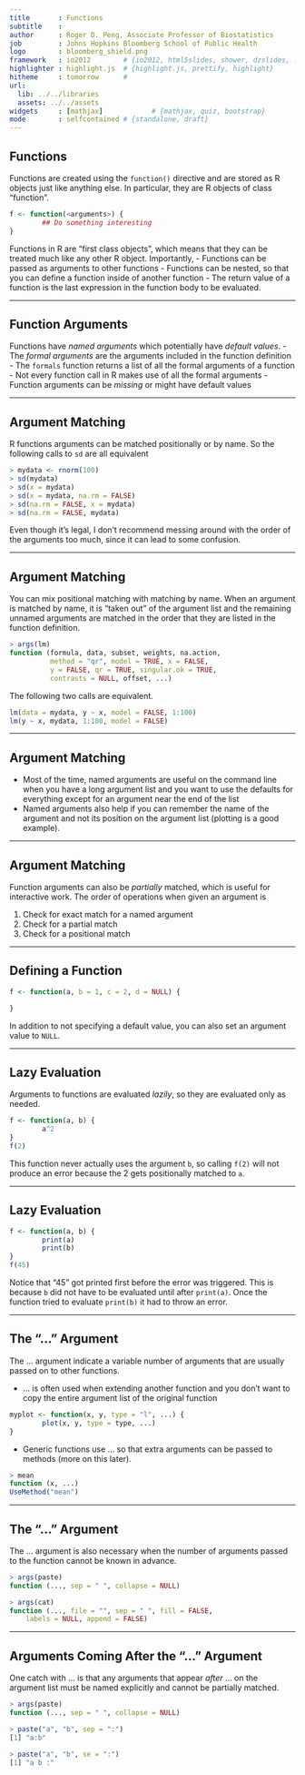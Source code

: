 ---
title       : Functions
subtitle    : 
author      : Roger D. Peng, Associate Professor of Biostatistics
job         : Johns Hopkins Bloomberg School of Public Health
logo        : bloomberg_shield.png
framework   : io2012        # {io2012, html5slides, shower, dzslides, ...}
highlighter : highlight.js  # {highlight.js, prettify, highlight}
hitheme     : tomorrow      # 
url:
  lib: ../../libraries
  assets: ../../assets
widgets     : [mathjax]            # {mathjax, quiz, bootstrap}
mode        : selfcontained # {standalone, draft}
---

## Functions

Functions are created using the `function()` directive and are stored as R objects just like anything else. In particular, they are R objects of class “function”.

```r
f <- function(<arguments>) {
        ## Do something interesting
}
```

Functions in R are “first class objects”, which means that they can be treated much like any other R object. Importantly,
- Functions can be passed as arguments to other functions
- Functions can be nested, so that you can define a function inside of another function
- The return value of a function is the last expression in the function body to be evaluated.

---

## Function Arguments

Functions have _named arguments_ which potentially have _default values_.
- The _formal arguments_ are the arguments included in the function definition 
- The `formals` function returns a list of all the formal arguments of a function 
- Not every function call in R makes use of all the formal arguments
- Function arguments can be _missing_ or might have default values

---

## Argument Matching

R functions arguments can be matched positionally or by name. So the
following calls to `sd` are all equivalent

```r
> mydata <- rnorm(100)
> sd(mydata)
> sd(x = mydata)
> sd(x = mydata, na.rm = FALSE)
> sd(na.rm = FALSE, x = mydata)
> sd(na.rm = FALSE, mydata)
```

Even though it’s legal, I don’t recommend messing around with the
order of the arguments too much, since it can lead to some confusion.

---

## Argument Matching

You can mix positional matching with matching by name. When an argument is matched by name, it is “taken out” of the argument list and the remaining unnamed arguments are matched in the order that they are listed in the function definition.

```r
> args(lm)
function (formula, data, subset, weights, na.action,
          method = "qr", model = TRUE, x = FALSE,
          y = FALSE, qr = TRUE, singular.ok = TRUE,
          contrasts = NULL, offset, ...)
```

The following two calls are equivalent.

```r
lm(data = mydata, y ~ x, model = FALSE, 1:100)
lm(y ~ x, mydata, 1:100, model = FALSE)
```

---

## Argument Matching

- Most of the time, named arguments are useful on the command line when you have a long argument list and you want to use the defaults for everything except for an argument near the end of the list
- Named arguments also help if you can remember the name of the argument and not its position on the argument list (plotting is a good example).

---

## Argument Matching

Function arguments can also be _partially_ matched, which is useful for interactive work. The order of operations when given an argument is

1. Check for exact match for a named argument
2. Check for a partial match
3. Check for a positional match

---

## Defining a Function

```r
f <- function(a, b = 1, c = 2, d = NULL) {

}
```

In addition to not specifying a default value, you can also set an argument value to `NULL`.

---

## Lazy Evaluation

Arguments to functions are evaluated _lazily_, so they are evaluated only as needed.

```{r}
f <- function(a, b) {
        a^2
} 
f(2)
```

This function never actually uses the argument `b`, so calling `f(2)` will not produce an error because the 2 gets positionally matched to `a`.

---

## Lazy Evaluation

```{r}
f <- function(a, b) {
        print(a)
        print(b)
}
f(45)
```

Notice that “45” got printed first before the error was triggered. This is because `b` did not have to be evaluated until after `print(a)`. Once the function tried to evaluate `print(b)` it had to throw an error.

---

## The “...” Argument

The ... argument indicate a variable number of arguments that are usually passed on to other functions.

- ... is often used when extending another function and you don’t want to copy the entire argument list of the original function

```r
myplot <- function(x, y, type = "l", ...) {
        plot(x, y, type = type, ...)
}
```
- Generic functions use ... so that extra arguments can be passed to methods
(more on this later).

```r
> mean
function (x, ...)
UseMethod("mean")
```

---

## The “...” Argument

The ... argument is also necessary when the number of arguments passed to the function cannot be known in advance.

```r
> args(paste)
function (..., sep = " ", collapse = NULL)

> args(cat)
function (..., file = "", sep = " ", fill = FALSE,
    labels = NULL, append = FALSE)
```

---

## Arguments Coming After the “...” Argument

One catch with ... is that any arguments that appear _after_ ... on the argument list must be named explicitly and cannot be partially matched.

```r
> args(paste)
function (..., sep = " ", collapse = NULL)

> paste("a", "b", sep = ":")
[1] "a:b"

> paste("a", "b", se = ":")
[1] "a b :"
```
